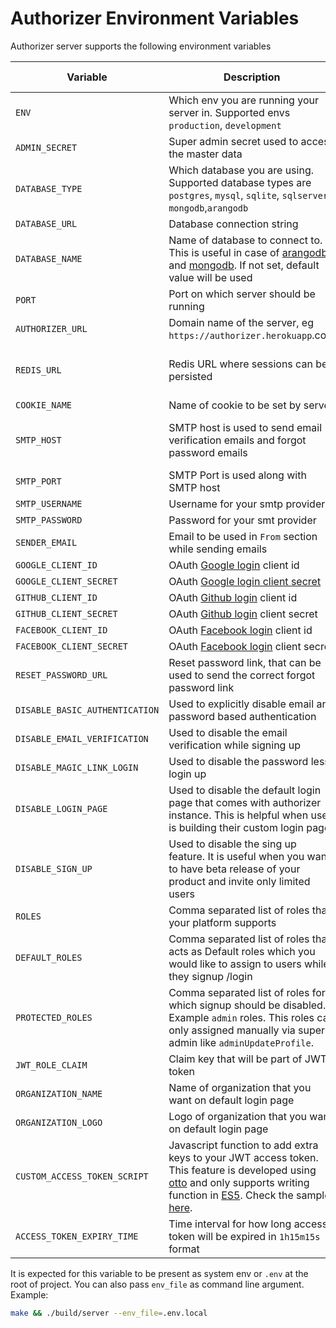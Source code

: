 # Authorizer Environment Variables

Authorizer server supports the following environment variables

| Variable                       | Description                                                                                                                                                                                                                                                                                                                        | Required | Default Value                                             |
| ------------------------------ | ---------------------------------------------------------------------------------------------------------------------------------------------------------------------------------------------------------------------------------------------------------------------------------------------------------------------------------- | -------- | --------------------------------------------------------- |
| `ENV`                          | Which env you are running your server in. Supported envs `production`, `development`                                                                                                                                                                                                                                               | true     | `production`                                              |
| `ADMIN_SECRET`                 | Super admin secret used to access the master data                                                                                                                                                                                                                                                                                  | true     |                                                           |
| `DATABASE_TYPE`                | Which database you are using. Supported database types are `postgres`, `mysql`, `sqlite`, `sqlserver`, `mongodb`,`arangodb`                                                                                                                                                                                                        | true     |                                                           |
| `DATABASE_URL`                 | Database connection string                                                                                                                                                                                                                                                                                                         | true     |                                                           |
| `DATABASE_NAME`                | Name of database to connect to. This is useful in case of [arangodb](https://www.arangodb.com/) and [mongodb](https://www.mongodb.com/). If not set, default value will be used                                                                                                                                                    | false    | `authorizer`                                              |
| `PORT`                         | Port on which server should be running                                                                                                                                                                                                                                                                                             | true     | 8080                                                      |
| `AUTHORIZER_URL`               | Domain name of the server, eg `https://authorizer.herokuapp`.com                                                                                                                                                                                                                                                                   | false    |                                                           |
| `REDIS_URL`                    | Redis URL where sessions can be persisted                                                                                                                                                                                                                                                                                          | false    | sessions will be stored in memory                         |
| `COOKIE_NAME`                  | Name of cookie to be set by server                                                                                                                                                                                                                                                                                                 | true     | authorizer                                                |
| `SMTP_HOST`                    | SMTP host is used to send email verification emails and forgot password emails                                                                                                                                                                                                                                                     | false    | If not set email sending can fail                         |
| `SMTP_PORT`                    | SMTP Port is used along with SMTP host                                                                                                                                                                                                                                                                                             | false    |                                                           |
| `SMTP_USERNAME`                | Username for your smtp provider                                                                                                                                                                                                                                                                                                    | false    |                                                           |
| `SMTP_PASSWORD`                | Password for your smt provider                                                                                                                                                                                                                                                                                                     | false    |                                                           |
| `SENDER_EMAIL`                 | Email to be used in `From` section while sending emails                                                                                                                                                                                                                                                                            | false    |                                                           |
| `GOOGLE_CLIENT_ID`             | OAuth [Google login](https://developers.google.com/identity/sign-in/web/sign-in) client id                                                                                                                                                                                                                                         | false    |                                                           |
| `GOOGLE_CLIENT_SECRET`         | OAuth [Google login client secret](https://developers.google.com/identity/sign-in/web/sign-in)                                                                                                                                                                                                                                     | false    |                                                           |
| `GITHUB_CLIENT_ID`             | OAuth [Github login](https://docs.github.com/en/rest/guides/basics-of-authentication) client id                                                                                                                                                                                                                                    | false    |                                                           |
| `GITHUB_CLIENT_SECRET`         | OAuth [Github login](https://docs.github.com/en/rest/guides/basics-of-authentication) client secret                                                                                                                                                                                                                                | false    |
| `FACEBOOK_CLIENT_ID`           | OAuth [Facebook login](https://docs.github.com/en/rest/guides/basics-of-authentication) client id                                                                                                                                                                                                                                  | false    |                                                           |
| `FACEBOOK_CLIENT_SECRET`       | OAuth [Facebook login](https://docs.github.com/en/rest/guides/basics-of-authentication) client secret                                                                                                                                                                                                                              | false    |                                                           |
| `RESET_PASSWORD_URL`           | Reset password link, that can be used to send the correct forgot password link                                                                                                                                                                                                                                                     | true     | `/reset-password`                                         |
| `DISABLE_BASIC_AUTHENTICATION` | Used to explicitly disable email and password based authentication                                                                                                                                                                                                                                                                 | false    | false                                                     |
| `DISABLE_EMAIL_VERIFICATION`   | Used to disable the email verification while signing up                                                                                                                                                                                                                                                                            | false    | false                                                     |
| `DISABLE_MAGIC_LINK_LOGIN`     | Used to disable the password less login up                                                                                                                                                                                                                                                                                         | false    | false                                                     |
| `DISABLE_LOGIN_PAGE`           | Used to disable the default login page that comes with authorizer instance. This is helpful when user is building their custom login page                                                                                                                                                                                          | false    | false                                                     |
| `DISABLE_SIGN_UP`              | Used to disable the sing up feature. It is useful when you want to have beta release of your product and invite only limited users                                                                                                                                                                                                 | false    | false                                                     |
| `ROLES`                        | Comma separated list of roles that your platform supports                                                                                                                                                                                                                                                                          | true     | `user,admin`                                              |
| `DEFAULT_ROLES`                | Comma separated list of roles that acts as Default roles which you would like to assign to users while they signup /login                                                                                                                                                                                                          | true     | `[user]`                                                  |
| `PROTECTED_ROLES`              | Comma separated list of roles for which signup should be disabled. Example `admin` roles. This roles can only assigned manually via super admin like `adminUpdateProfile`.                                                                                                                                                         | false    |                                                           |
| `JWT_ROLE_CLAIM`               | Claim key that will be part of JWT token                                                                                                                                                                                                                                                                                           | true     | `role`                                                    |
| `ORGANIZATION_NAME`            | Name of organization that you want on default login page                                                                                                                                                                                                                                                                           | false    | `Authorizer`                                              |
| `ORGANIZATION_LOGO`            | Logo of organization that you want on default login page                                                                                                                                                                                                                                                                           | false    | [Authorizer Logo](https://authorizer.dev/images/logo.png) |
| `CUSTOM_ACCESS_TOKEN_SCRIPT`   | Javascript function to add extra keys to your JWT access token. This feature is developed using [otto](https://github.com/robertkrimen/otto) and only supports writing function in [ES5](https://en.wikipedia.org/wiki/ECMAScript). Check the sample [here](https://github.com/authorizerdev/authorizer/blob/main/.env.sample#L3). | false    |
| `ACCESS_TOKEN_EXPIRY_TIME`     | Time interval for how long access token will be expired in `1h15m15s` format                                                                                                                                                                                                                                                       | false    | `30m`                                                     |

It is expected for this variable to be present as system env or `.env` at the root of project. You can also pass `env_file` as command line argument. Example:

```sh
make && ./build/server --env_file=.env.local
```
